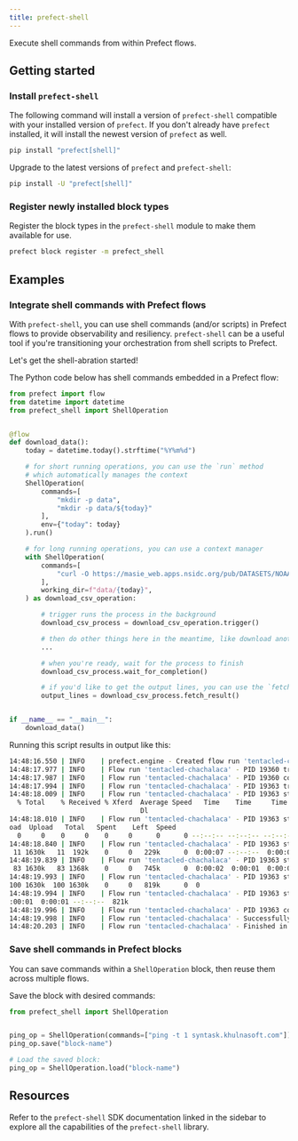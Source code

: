 ```yaml
---
title: prefect-shell
---
```


Execute shell commands from within Prefect flows.

## Getting started

### Install `prefect-shell`

The following command will install a version of `prefect-shell` compatible with your installed version of `prefect`. 
If you don't already have `prefect` installed, it will install the newest version of `prefect` as well.

```bash
pip install "prefect[shell]"
```

Upgrade to the latest versions of `prefect` and `prefect-shell`:

```bash
pip install -U "prefect[shell]"
```

### Register newly installed block types

Register the block types in the `prefect-shell` module to make them available for use.

```bash
prefect block register -m prefect_shell
```

## Examples

### Integrate shell commands with Prefect flows

With `prefect-shell`, you can use shell commands (and/or scripts) in Prefect flows to provide observability and resiliency.
`prefect-shell` can be a useful tool if you're transitioning your orchestration from shell scripts to Prefect.

Let's get the shell-abration started!

The Python code below has shell commands embedded in a Prefect flow:

```python
from prefect import flow
from datetime import datetime
from prefect_shell import ShellOperation


@flow
def download_data():
    today = datetime.today().strftime("%Y%m%d")

    # for short running operations, you can use the `run` method
    # which automatically manages the context
    ShellOperation(
        commands=[
            "mkdir -p data",
            "mkdir -p data/${today}"
        ],
        env={"today": today}
    ).run()

    # for long running operations, you can use a context manager
    with ShellOperation(
        commands=[
            "curl -O https://masie_web.apps.nsidc.org/pub/DATASETS/NOAA/G02135/north/daily/data/N_seaice_extent_daily_v3.0.csv",
        ],
        working_dir=f"data/{today}",
    ) as download_csv_operation:

        # trigger runs the process in the background
        download_csv_process = download_csv_operation.trigger()

        # then do other things here in the meantime, like download another file
        ...

        # when you're ready, wait for the process to finish
        download_csv_process.wait_for_completion()

        # if you'd like to get the output lines, you can use the `fetch_result` method
        output_lines = download_csv_process.fetch_result()


if __name__ == "__main__":
    download_data()
```

Running this script results in output like this:

```bash
14:48:16.550 | INFO    | prefect.engine - Created flow run 'tentacled-chachalaca' for flow 'download-data'
14:48:17.977 | INFO    | Flow run 'tentacled-chachalaca' - PID 19360 triggered with 2 commands running inside the '.' directory.
14:48:17.987 | INFO    | Flow run 'tentacled-chachalaca' - PID 19360 completed with return code 0.
14:48:17.994 | INFO    | Flow run 'tentacled-chachalaca' - PID 19363 triggered with 1 commands running inside the PosixPath('data/20230201') directory.
14:48:18.009 | INFO    | Flow run 'tentacled-chachalaca' - PID 19363 stream output:
  % Total    % Received % Xferd  Average Speed   Time    Time     Time  Current
                                 Dl
14:48:18.010 | INFO    | Flow run 'tentacled-chachalaca' - PID 19363 stream output:
oad  Upload   Total   Spent    Left  Speed
  0     0    0     0    0     0      0      0 --:--:-- --:--:-- --:--:--     0
14:48:18.840 | INFO    | Flow run 'tentacled-chachalaca' - PID 19363 stream output:
 11 1630k   11  192k    0     0   229k      0  0:00:07 --:--:--  0:00:07  231k
14:48:19.839 | INFO    | Flow run 'tentacled-chachalaca' - PID 19363 stream output:
 83 1630k   83 1368k    0     0   745k      0  0:00:02  0:00:01  0:00:01  747k
14:48:19.993 | INFO    | Flow run 'tentacled-chachalaca' - PID 19363 stream output:
100 1630k  100 1630k    0     0   819k      0  0
14:48:19.994 | INFO    | Flow run 'tentacled-chachalaca' - PID 19363 stream output:
:00:01  0:00:01 --:--:--  821k
14:48:19.996 | INFO    | Flow run 'tentacled-chachalaca' - PID 19363 completed with return code 0.
14:48:19.998 | INFO    | Flow run 'tentacled-chachalaca' - Successfully closed all open processes.
14:48:20.203 | INFO    | Flow run 'tentacled-chachalaca' - Finished in state Completed()
```

### Save shell commands in Prefect blocks

You can save commands within a `ShellOperation` block, then reuse them across multiple flows.

Save the block with desired commands:

```python
from prefect_shell import ShellOperation


ping_op = ShellOperation(commands=["ping -t 1 syntask.khulnasoft.com"])
ping_op.save("block-name")

# Load the saved block:
ping_op = ShellOperation.load("block-name")
```

## Resources

Refer to the `prefect-shell` SDK documentation linked in the sidebar to explore all the capabilities of the `prefect-shell` library.
